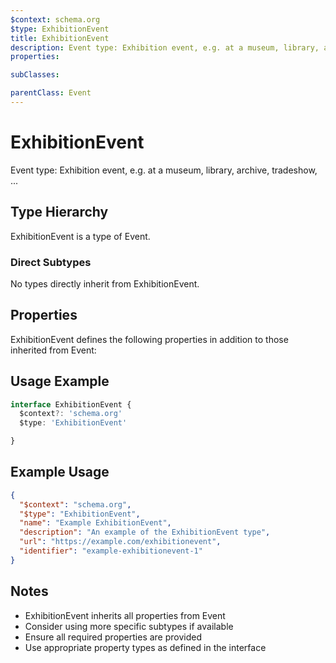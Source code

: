 ```yaml
---
$context: schema.org
$type: ExhibitionEvent
title: ExhibitionEvent
description: Event type: Exhibition event, e.g. at a museum, library, archive, tradeshow, ...
properties:

subClasses:

parentClass: Event
---
```


# ExhibitionEvent

Event type: Exhibition event, e.g. at a museum, library, archive, tradeshow, ...

## Type Hierarchy

ExhibitionEvent is a type of Event.

### Direct Subtypes

No types directly inherit from ExhibitionEvent.

## Properties

ExhibitionEvent defines the following properties in addition to those inherited from Event:



## Usage Example

```typescript
interface ExhibitionEvent {
  $context?: 'schema.org'
  $type: 'ExhibitionEvent'

}
```

## Example Usage

```json
{
  "$context": "schema.org",
  "$type": "ExhibitionEvent",
  "name": "Example ExhibitionEvent",
  "description": "An example of the ExhibitionEvent type",
  "url": "https://example.com/exhibitionevent",
  "identifier": "example-exhibitionevent-1"
}
```

## Notes

- ExhibitionEvent inherits all properties from Event
- Consider using more specific subtypes if available
- Ensure all required properties are provided
- Use appropriate property types as defined in the interface
